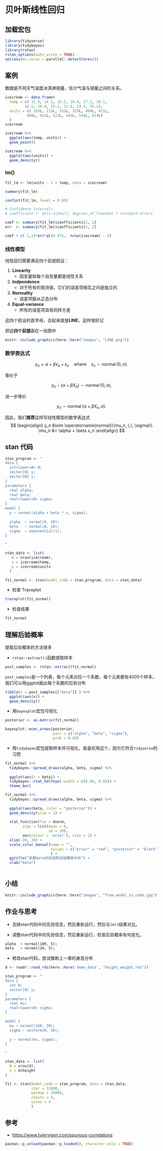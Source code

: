 # 贝叶斯线性回归 {#bayesian-lm}



## 加载宏包

```r
library(tidyverse)
library(tidybayes)
library(rstan)
rstan_options(auto_write = TRUE)
options(mc.cores = parallel::detectCores())
```



## 案例

数据是不同天气温度冰淇淋销量，估计气温与销量之间的关系。

```r
icecream <- data.frame(
  temp = c( 11.9, 14.2, 15.2, 16.4, 17.2, 18.1, 
         18.5, 19.4, 22.1, 22.6, 23.4, 25.1),
  units = c( 185L, 215L, 332L, 325L, 408L, 421L, 
          406L, 412L, 522L, 445L, 544L, 614L)
  )
icecream
```



```r
icecream %>% 
  ggplot(aes(temp, units)) + 
  geom_point()
```



```r
icecream %>% 
  ggplot(aes(units)) + 
  geom_density()
```



### lm()

```r
fit_lm <- lm(units ~ 1 + temp, data = icecream)

summary(fit_lm)
```




```r
confint(fit_lm, level = 0.95)
```




```r
# Confidence Intervals
# coefficient +- qt(1-alpha/2, degrees_of_freedom) * standard errors

coef <- summary(fit_lm)$coefficients[2, 1] 
err  <- summary(fit_lm)$coefficients[2, 2]

coef + c(-1,1)*err*qt(0.975,  nrow(icecream) - 2) 
```




### 线性模型

线性回归需要满足四个前提假设：

1. **Linearity **
    - 因变量和每个自变量都是线性关系

2. **Indpendence **
    - 对于所有的观测值，它们的误差项相互之间是独立的

3. **Normality **
    - 误差项服从正态分布

4. **Equal-variance **  
    - 所有的误差项具有同样方差

这四个假设的首字母，合起来就是**LINE**，这样很好记


把这**四个前提**画在一张图中

```r
knitr::include_graphics(here::here("images", "LINE.png"))
```







### 数学表达式

$$
y_n = \alpha + \beta x_n + \epsilon_n \quad \text{where}\quad
\epsilon_n \sim \operatorname{normal}(0,\sigma).
$$

等价于

$$
y_n - (\alpha + \beta X_n) \sim \operatorname{normal}(0,\sigma),
$$

进一步等价

$$
y_n \sim \operatorname{normal}(\alpha + \beta X_n, \, \sigma).
$$



因此，我们**推荐**这样写线性模型的数学表达式
$$
\begin{align}
y_n &\sim \operatorname{normal}(\mu_n, \,\, \sigma)\\
\mu_n &= \alpha + \beta x_n 
\end{align}
$$

## stan 代码

```r
stan_program <- "
data {
  int<lower=0> N;
  vector[N] y;
  vector[N] x;
}
parameters {
  real alpha;
  real beta;
  real<lower=0> sigma;
}
model {
  y ~ normal(alpha + beta * x, sigma);
  
  alpha  ~ normal(0, 10);
  beta   ~ normal(0, 10);
  sigma  ~ exponential(1);
}

"

```




```r
stan_data <- list(
   N = nrow(icecream),
   x = icecream$temp, 
   y = icecream$units
  )

fit_normal <- stan(model_code = stan_program, data = stan_data)
```




- 检查 Traceplot

```r
traceplot(fit_normal)
```


- 检查结果

```r
fit_normal
```



## 理解后验概率

提取后验概率的方法很多


- `rstan::extract()`函数提取样本

```r
post_samples <- rstan::extract(fit_normal)
```

`post_samples`是一个列表，每个元素对应一个系数，每个元素都有4000个样本，我们可以用ggplot画出每个系数的后验分布

```r
tibble(x = post_samples[["beta"]] ) %>% 
  ggplot(aes(x)) +
  geom_density()
```


- 用`bayesplot`宏包可视化
```r
posterior <- as.matrix(fit_normal)

bayesplot::mcmc_areas(posterior, 
                      pars = c("alpha", "beta", "sigma"),
                      prob = 0.89) 
```



- 用`tidybayes`宏包提取样本并可视化，我喜欢用这个，因为它符合`tidyverse`的习惯

```r
fit_normal %>% 
  tidybayes::spread_draws(alpha, beta, sigma) %>% 
  
  ggplot(aes(x = beta)) +
  tidybayes::stat_halfeye(.width = c(0.66, 0.95)) + 
  theme_bw() 
```




```r
fit_normal %>% 
  tidybayes::spread_draws(alpha, beta, sigma) %>% 
  
  ggplot(aes(beta, color = "posterior")) + 
  geom_density(size = 1) + 
  
  stat_function(fun = dnorm, 
        args = list(mean = 0, 
                    sd = 10), 
        aes(colour = 'prior'), size = 1) +
  xlim(-30, 30) +
  scale_color_manual(name = "", 
                     values = c("prior" = "red", "posterior" = "black")
                     ) + 
  ggtitle("系数beta的先验和后验概率分布") + 
  xlab("beta")
  
```



## 小结

```r
knitr::include_graphics(here::here("images", "from_model_to_code.jpg"))
```

## 作业与思考

- 去掉stan代码中的先验信息，然后重新运行，然后与`lm()`结果对比。

- 调整stan代码中的先验信息，然后重新运行，检查后验概率有何变化。

```md
alpha  ~ normal(100, 5);
beta   ~ normal(20, 5);
```

- 修改stan代码，尝试推断上一章的身高分布
```r
d <- readr::read_rds(here::here('demo_data', "height_weight.rds")) 
```


```r
stan_program <- "
data {
  int N;
  vector[N] y;
}
parameters {
  real mu;
  real<lower=0> sigma;
}

model {
  mu ~ normal(168, 20);
  sigma ~ uniform(0, 50);
  
  y ~ normal(mu, sigma);
}

"

stan_data <- list(
  N = nrow(d),
  y = d$height
)

fit <- stan(model_code = stan_program, data = stan_data,
            iter = 31000, 
            warmup = 30000, 
            chains = 4, 
            cores = 4
            )
```

## 参考

- <https://www.tylervigen.com/spurious-correlations>


```r
pacman::p_unload(pacman::p_loaded(), character.only = TRUE)
```
